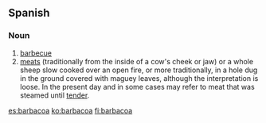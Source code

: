 ==Spanish==

===Noun===
{{es-noun-f}}

# [[barbecue]]
# [[meat]]s (traditionally from the inside of a cow's cheek or jaw) or a whole sheep slow cooked over an open fire, or more traditionally, in a hole dug in the ground covered with maguey leaves, although the interpretation is loose. In the present day and in some cases may refer to meat that was steamed until [[tender]].

[[es:barbacoa]]
[[ko:barbacoa]]
[[fi:barbacoa]]